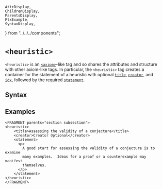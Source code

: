     AttrDisplay,
    ChildrenDisplay,
    ParentsDisplay,
    PtxExample,
    SyntaxDisplay,
} from "../../../components";

# `<heuristic>`

`<heuristic>` is an [`<axiom>`](./axiom)-like tag
and so shares the attributes and structure with other axiom-like tags.
In particular, the `<heuristic>` tag creates a container for the
statement of a heuristic with optional [`title`](./title),
[`creator`](./creator), and [`idx`](./idx), followed by the required
[`statement`](./statement).

## Syntax

<SyntaxDisplay name="heuristic" />

## Examples

```ptx-example
<FRAGMENT parents="section subsection">
<heuristic>
    <title>Assessing the validity of a conjecture</title>
    <creator>Creator Optional</creator>
    <statement>
      <p>
        A good start for assessing the validity of a conjecture is to examine
        many examples.  Ideas for a proof or a counterexample may manifest
        themselves.
      </p>
    </statement>
</heuristic>
</FRAGMENT>
```
